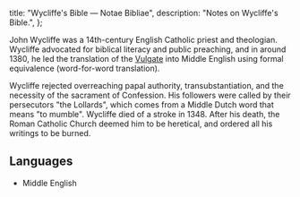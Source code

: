   title: "Wycliffe's Bible — Notae Bibliae",
  description: "Notes on Wycliffe's Bible.",
};

<Initial text="Wycliffe's Bible"/>

John Wycliffe was a 14th-century English Catholic priest and theologian. Wycliffe advocated for biblical literacy and public preaching, and in around 1380, he led the translation of the [Vulgate](/bible/translations/vulgate) into Middle English using formal equivalence (word-for-word translation).

Wycliffe rejected overreaching papal authority, transubstantiation, and the necessity of the sacrament of Confession. His followers were called by their persecutors "the Lollards", which comes from a Middle Dutch word that means "to mumble". Wycliffe died of a stroke in 1348. After his death, the Roman Catholic Church deemed him to be heretical, and ordered all his writings to be burned.

## Languages

* Middle English
